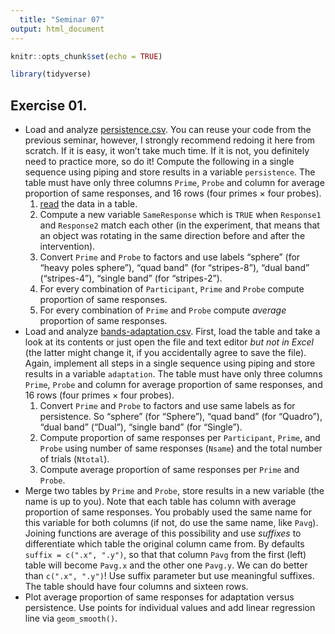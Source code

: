 ```yaml
---
  title: "Seminar 07"
output: html_document
---
```


  ```r
knitr::opts_chunk$set(echo = TRUE)

library(tidyverse)
```

## Exercise 01.
* Load and analyze [persistence.csv](data/persistence.csv). You can reuse your code from the previous seminar, however, I strongly recommend redoing it here from scratch. If it is easy, it won't take much time. If it is not, you definitely need to practice more, so do it! Compute the following in a single sequence using piping and store results in a variable `persistence`. The table must have only three columns `Prime`, `Probe` and column for average proportion of same responses, and 16 rows (four primes × four probes).
  1. [read](#readr) the data in a table.
  2. Compute a new variable `SameResponse` which is `TRUE` when `Response1` and `Response2` match each other (in the experiment, that means that an object was rotating in the same direction before and after the intervention).
  3. Convert `Prime` and `Probe` to factors and use labels "sphere" (for "heavy poles sphere"), "quad band" (for "stripes-8"), "dual band" ("stripes-4"), "single band" (for "stripes-2").
  4. For every combination of `Participant`, `Prime` and `Probe` compute proportion of same responses.
  5. For every combination of `Prime` and `Probe` compute _average_ proportion of same responses.
* Load and analyze [bands-adaptation.csv](data/bands-adaptation.csv). First, load the table and take a look at its contents or just open the file and text editor _but not in Excel_ (the latter might change it, if you accidentally agree to save the file). Again, implement all steps in a single sequence using piping and store results in a variable `adaptation`. The table must have only three columns `Prime`, `Probe` and column for average proportion of same responses, and 16 rows (four primes × four probes).
  1. Convert `Prime` and `Probe` to factors and use same labels as for persistence. So "sphere" (for "Sphere"), "quad band" (for "Quadro"), "dual band" ("Dual"), "single band" (for "Single").
  2. Compute proportion of same responses per `Participant`, `Prime`, and `Probe` using number of same responses (`Nsame`) and the total number of trials (`Ntotal`).
  3. Compute average proportion of same responses per `Prime` and `Probe`.
* Merge two tables by `Prime` and `Probe`, store results in a new variable (the name is up to you). Note that each table has column with average proportion of same responses. You probably used the same name for this variable for both columns (if not, do use the same name, like `Pavg`). Joining functions are average of this possibility and use _suffixes_ to differentiate which table the original column came from. By defaults `suffix = c(".x", ".y")`, so that that column `Pavg` from the first (left) table will become `Pavg.x` and the other one `Pavg.y`. We can do better than `c(".x", ".y")`! Use suffix parameter but use meaningful suffixes. The table should have four columns and sixteen rows.
* Plot average proportion of same responses for adaptation versus persistence. Use points for individual values and add linear regression line via `geom_smooth()`.

```r

```



